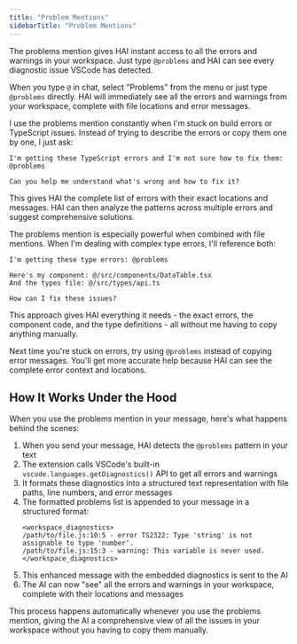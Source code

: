 ```yaml
---
title: "Problem Mentions"
sidebarTitle: "Problem Mentions"
---
```


The problems mention gives HAI instant access to all the errors and warnings in your workspace. Just type `@problems` and HAI can see every diagnostic issue VSCode has detected.

When you type `@` in chat, select "Problems" from the menu or just type `@problems` directly. HAI will immediately see all the errors and warnings from your workspace, complete with file locations and error messages.

I use the problems mention constantly when I'm stuck on build errors or TypeScript issues. Instead of trying to describe the errors or copy them one by one, I just ask:

```
I'm getting these TypeScript errors and I'm not sure how to fix them: @problems

Can you help me understand what's wrong and how to fix it?
```

This gives HAI the complete list of errors with their exact locations and messages. HAI can then analyze the patterns across multiple errors and suggest comprehensive solutions.

The problems mention is especially powerful when combined with file mentions. When I'm dealing with complex type errors, I'll reference both:

```
I'm getting these type errors: @problems

Here's my component: @/src/components/DataTable.tsx
And the types file: @/src/types/api.ts

How can I fix these issues?
```

This approach gives HAI everything it needs - the exact errors, the component code, and the type definitions - all without me having to copy anything manually.

Next time you're stuck on errors, try using `@problems` instead of copying error messages. You'll get more accurate help because HAI can see the complete error context and locations.

## How It Works Under the Hood

When you use the problems mention in your message, here's what happens behind the scenes:

1. When you send your message, HAI detects the `@problems` pattern in your text
2. The extension calls VSCode's built-in `vscode.languages.getDiagnostics()` API to get all errors and warnings
3. It formats these diagnostics into a structured text representation with file paths, line numbers, and error messages
4. The formatted problems list is appended to your message in a structured format:
    ```
    <workspace_diagnostics>
    /path/to/file.js:10:5 - error TS2322: Type 'string' is not assignable to type 'number'.
    /path/to/file.js:15:3 - warning: This variable is never used.
    </workspace_diagnostics>
    ```
5. This enhanced message with the embedded diagnostics is sent to the AI
6. The AI can now "see" all the errors and warnings in your workspace, complete with their locations and messages

This process happens automatically whenever you use the problems mention, giving the AI a comprehensive view of all the issues in your workspace without you having to copy them manually.
